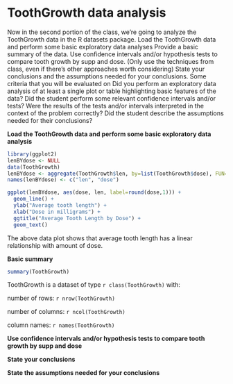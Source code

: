 ToothGrowth data analysis
=========================
Now in the second portion of the class, we're going to analyze the ToothGrowth data in the R datasets package. 
Load the ToothGrowth data and perform some basic exploratory data analyses 
Provide a basic summary of the data.
Use confidence intervals and/or hypothesis tests to compare tooth growth by supp and dose. (Only use the techniques from class, even if there's other approaches worth considering)
State your conclusions and the assumptions needed for your conclusions. 
Some criteria that you will be evaluated on
Did you  perform an exploratory data analysis of at least a single plot or table highlighting basic features of the data?
Did the student perform some relevant confidence intervals and/or tests?
Were the results of the tests and/or intervals interpreted in the context of the problem correctly? 
Did the student describe the assumptions needed for their conclusions?

**Load the ToothGrowth data and perform some basic exploratory data analysis**
```r
library(ggplot2)
lenBYdose <- NULL
data(ToothGrowth)
lenBYdose <- aggregate(ToothGrowth$len, by=list(ToothGrowth$dose), FUN=mean)
names(lenBYdose) <- c("len", "dose")

ggplot(lenBYdose, aes(dose, len, label=round(dose,1))) + 
  geom_line() +
  ylab("Average tooth length") +
  xlab("Dose in milligrams") +
  ggtitle("Average Tooth Length by Dose") +
  geom_text()

```

The above data plot shows that average tooth length has a linear relationship with amount of dose. 

**Basic summary**
```r
summary(ToothGrowth)
```
ToothGrowth is a dataset of type `r class(ToothGrowth)` with:

number of rows: `r nrow(ToothGrowth)`

number of columns: `r ncol(ToothGrowth)`

column names: `r names(ToothGrowth)`


**Use confidence intervals and/or hypothesis tests to compare tooth growth by supp and dose**

**State your conclusions**

**State the assumptions needed for your conclusions**
